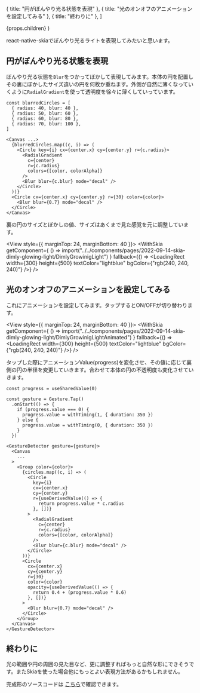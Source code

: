 


  { title: "円がぼんやり光る状態を表現" },
  { title: "光のオンオフのアニメーションを設定してみる" },
  { title: "終わりに" },
]

  <PostLayout headlines={headlines} meta={meta}>
    {props.children}
  </PostLayout>
)

react-native-skiaでぼんやり光るライトを表現してみたいと思います。


## 円がぼんやり光る状態を表現

ぼんやり光る状態を`Blur`をつかってぼかして表現してみます。本体の円を配置しその裏にぼかしたサイズ違いの円を何枚か重ねます。外側が自然に薄くなっていくように`RadialGradient`を使って透明度を徐々に薄くしていっています。

```tsx
const blurredCircles = [
  { radius: 40, blur: 40 },
  { radius: 50, blur: 60 },
  { radius: 60, blur: 80 },
  { radius: 70, blur: 100 },
]

<Canvas ...>
  {blurredCircles.map((c, i) => (
    <Circle key={i} cx={center.x} cy={center.y} r={c.radius}>
      <RadialGradient
        c={center}
        r={c.radius}
        colors={[color, colorAlpha]}
      />
      <Blur blur={c.blur} mode="decal" />
    </Circle>
  ))}
  <Circle cx={center.x} cy={center.y} r={30} color={color}>
    <Blur blur={0.7} mode="decal" />
  </Circle>
</Canvas>
```

裏の円のサイズとぼかしの値、サイズはあくまで見た感覚を元に調整しています。


<View style={{ marginTop: 24, marginBottom: 40 }}>
  <WithSkia
    getComponent={
      () => import("../../components/pages/2022-09-14-skia-dimly-glowing-light/DimlyGrowinigLight")
    }
    fallback={() => <LoadingRect width={300} height={500} textColor="lightblue" bgColor={"rgb(240, 240, 240)"} />}
  />
</View>


## 光のオンオフのアニメーションを設定してみる

これにアニメーションを設定してみます。タップするとON/OFFが切り替わります。

<View style={{ marginTop: 24, marginBottom: 40 }}>
  <WithSkia
    getComponent={
      () => import("../../components/pages/2022-09-14-skia-dimly-glowing-light/DimlyGrowinigLightAnimated")
    }
    fallback={() => <LoadingRect width={300} height={500} textColor="lightblue" bgColor={"rgb(240, 240, 240)"} />}
  />
</View>


タップした際にアニメーションValue(progress)を変化させ、その値に応じて裏側の円の半径を変更していきます。合わせて本体の円の不透明度も変化させていきます。

```tsx
const progress = useSharedValue(0)

const gesture = Gesture.Tap()
  .onStart(() => {
    if (progress.value === 0) {
      progress.value = withTiming(1, { duration: 350 })
    } else {
      progress.value = withTiming(0, { duration: 350 })
    }
  })

<GestureDetector gesture={gesture}>
  <Canvas
    ...
  >
    <Group color={color}>
      {circles.map((c, i) => (
        <Circle
          key={i}
          cx={center.x}
          cy={center.y}
          r={useDerivedValue(() => {
            return progress.value * c.radius
          }, [])}
        >
          <RadialGradient
            c={center}
            r={c.radius}
            colors={[color, colorAlpha]}
          />
          <Blur blur={c.blur} mode="decal" />
        </Circle>
      ))}
      <Circle
        cx={center.x}
        cy={center.y}
        r={30}
        color={color}
        opacity={useDerivedValue(() => {
          return 0.4 + (progress.value * 0.6)
        }, [])}
      >
        <Blur blur={0.7} mode="decal" />
      </Circle>
    </Group>
  </Canvas>
</GestureDetector>
```

## 終わりに

光の範囲や円の周囲の見た目など、更に調整すればもっと自然な形にできそうです。またSkiaを使った場合他にもっとよい表現方法があるかもしれません。

完成形のソースコードは
[こちら](https://github.com/gaishimo/omoidasu-tech-blog/blob/main/components/pages/2022-09-14-skia-dimly-glowing-light)で確認できます。


